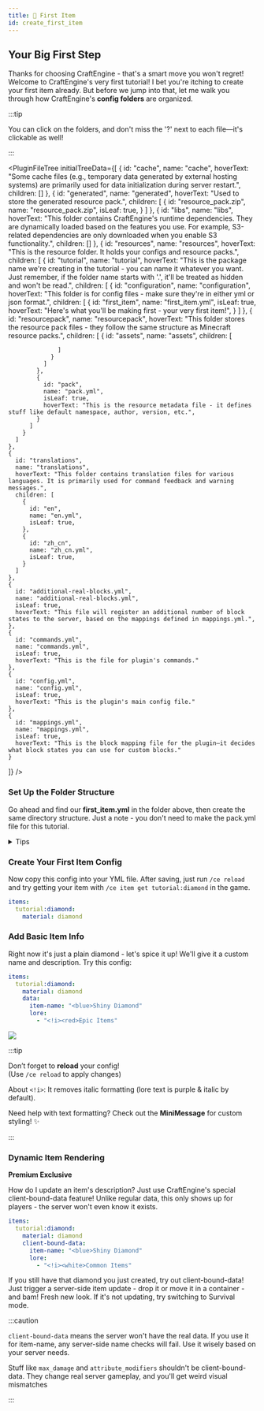 ```yaml
---
title: 💎 First Item
id: create_first_item
---
```



## Your Big First Step

Thanks for choosing CraftEngine - that's a smart move you won't regret! Welcome to CraftEngine's very first tutorial! I bet you're itching to create your first item already. But before we jump into that, let me walk you through how CraftEngine's <Highlight color="#3CB371">**config folders**</Highlight> are organized.

:::tip

You can click on the folders, and don't miss the '?' next to each file—it's clickable as well!

:::

<PluginFileTree
  initialTreeData={[
    {
      id: "cache",
      name: "cache",
      hoverText: "Some cache files (e.g., temporary data generated by external hosting systems) are primarily used for data initialization during server restart.",
      children: []
    },
    {
      id: "generated",
      name: "generated",
      hoverText: "Used to store the generated resource pack.",
      children: [
        {
          id: "resource_pack.zip",
          name: "resource_pack.zip",
          isLeaf: true,
        }
      ]
    },
    {
      id: "libs",
      name: "libs",
      hoverText: "This folder contains CraftEngine's runtime dependencies. They are dynamically loaded based on the features you use. For example, S3-related dependencies are only downloaded when you enable S3 functionality.",
      children: []
    },
    {
      id: "resources",
      name: "resources",
      hoverText: "This is the resource folder. It holds your configs and resource packs.",
      children: [
          {
          id: "tutorial",
          name: "tutorial",
          hoverText: "This is the package name we're creating in the tutorial - you can name it whatever you want. Just remember, if the folder name starts with '.', it'll be treated as hidden and won't be read.",
          children: [
            {
              id: "configuration",
              name: "configuration",
              hoverText: "This folder is for config files - make sure they're in either yml or json format.",
              children: [
                {
                  id: "first_item",
                  name: "first_item.yml",
                  isLeaf: true,
                  hoverText: "Here's what you'll be making first - your very first item!",
                }
              ]
            },
            {
              id: "resourcepack",
              name: "resourcepack",
              hoverText: "This folder stores the resource pack files - they follow the same structure as Minecraft resource packs.",
              children: [
                {
                  id: "assets",
                  name: "assets",
                  children: [

                  ]
                }
              ]
            },
            {
              id: "pack",
              name: "pack.yml",
              isLeaf: true,
              hoverText: "This is the resource metadata file - it defines stuff like default namespace, author, version, etc.",
            }
          ]
        }
      ]
    },
    {
      id: "translations",
      name: "translations",
      hoverText: "This folder contains translation files for various languages. It is primarily used for command feedback and warning messages.",
      children: [
        {
          id: "en",
          name: "en.yml",
          isLeaf: true,
        },
        {
          id: "zh_cn",
          name: "zh_cn.yml",
          isLeaf: true,
        }
      ]
    },
    {
      id: "additional-real-blocks.yml",
      name: "additional-real-blocks.yml",
      isLeaf: true,
      hoverText: "This file will register an additional number of block states to the server, based on the mappings defined in mappings.yml.",
    },
    {
      id: "commands.yml",
      name: "commands.yml",
      isLeaf: true,
      hoverText: "This is the file for plugin's commands."
    },
    {
      id: "config.yml",
      name: "config.yml",
      isLeaf: true,
      hoverText: "This is the plugin's main config file."
    },
    {
      id: "mappings.yml",
      name: "mappings.yml",
      isLeaf: true,
      hoverText: "This is the block mapping file for the plugin—it decides what block states you can use for custom blocks."
    }
  ]}
/>

<div style={{ marginBottom: "32px" }}></div>

### Set Up the Folder Structure

Go ahead and find our <Highlight color="#3CB371">**first_item.yml**</Highlight> in the folder above, then create the same directory structure. Just a note - you don't need to make the pack.yml file for this tutorial.

<details>
  <summary>Tips</summary>

1️⃣ Create a `tutorial` folder \
2️⃣ Inside it, make a `configuration` folder \
3️⃣ Add a new file named `first_item.yml` there

</details>

### Create Your First Item Config

Now copy this config into your YML file. After saving, just run `/ce reload` and try getting your item with `/ce item get tutorial:diamond` in the game.

```yaml
items:
  tutorial:diamond:
    material: diamond
```

### Add Basic Item Info

Right now it's just a plain diamond - let's spice it up! We'll give it a custom name and description. Try this config:

```yaml
items:
  tutorial:diamond:
    material: diamond
    data:
      item-name: "<blue>Shiny Diamond"
      lore:
        - "<!i><red>Epic Items"
```

![](/img/first_item.png)


:::tip

Don’t forget to **reload** your config! \
(Use `/ce reload` to apply changes)

About `<!i>`: It removes italic formatting (lore text is purple & italic by default).

Need help with text formatting?
Check out the <Highlight color="#e96d7b"><ColoredLink to="https://docs.advntr.dev/minimessage/format.html" color="#ffffff">**MiniMessage**</ColoredLink></Highlight> for custom styling! ✨

:::

### Dynamic Item Rendering

<Highlight color="#f2184eff">**Premium Exclusive**</Highlight>

How do I update an item's description? Just use CraftEngine's special client-bound-data feature! Unlike regular data, this only shows up for players - the server won't even know it exists.

```yaml
items:
  tutorial:diamond:
    material: diamond
    client-bound-data:
      item-name: "<blue>Shiny Diamond"
      lore:
        - "<!i><white>Common Items"
```

If you still have that diamond you just created, try out client-bound-data! Just trigger a server-side item update - drop it or move it in a container - and bam! Fresh new look. If it's not updating, try switching to Survival mode.

:::caution

`client-bound-data` means the server won't have the real data. If you use it for item-name, any server-side name checks will fail. Use it wisely based on your server needs.

Stuff like `max_damage` and `attribute_modifiers` shouldn't be client-bound-data. They change real server gameplay, and you'll get weird visual mismatches

:::